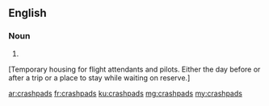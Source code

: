 ==English==

===Noun===
{{head|en|noun plural form}}

# {{plural of|crashpad|lang=en}}

[Temporary housing for flight attendants and pilots. Either the day before or after a trip or a place to stay while waiting on reserve.]

[[ar:crashpads]]
[[fr:crashpads]]
[[ku:crashpads]]
[[mg:crashpads]]
[[my:crashpads]]